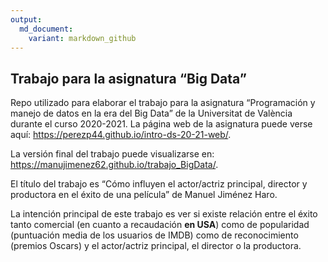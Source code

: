 ---
output: 
  md_document:
    variant: markdown_github
---

## Trabajo para la asignatura "Big Data"

Repo utilizado para elaborar el trabajo para la asignatura "Programación y manejo de datos en la era del Big Data" de la Universitat de València durante el curso 2020-2021. La página web de la asignatura puede verse aquí: <https://perezp44.github.io/intro-ds-20-21-web/>.

<!-- El párrafo de arriba has de dejarlo tal cual. No has de cambiar nada!!-->

<!-- En la linea de abajo has de sustituir "perezp44" por tu usuario de Github-->
La versión final del trabajo puede visualizarse en: <https://manujimenez62.github.io/trabajo_BigData/>. 


<!-- Abajo podéis escribir lo que queráis, igual un resumen del trabajo, o ..., o ... pero al menos, creo que tienes que poner el título del trabajo y posiblemente tu nombre. Algo que explique porque está el repo en Github-->

El título del trabajo es "Cómo influyen el actor/actriz principal, director y productora en el éxito de una película" de Manuel Jiménez Haro.

La intención principal de este trabajo es ver si existe relación entre el éxito tanto comercial (en cuanto a recaudación **en USA**) como de popularidad (puntuación media de los usuarios de IMDB) como de reconocimiento (premios Oscars) y el actor/actriz principal, el director o la productora.


<!-- Finalmente, ACÚERDATE de que cuando hayas hecho los cambios y hayas dejado este archivo como te guste más, TIENES que knittearlo para que los cambios se actualicen en el fichero Readme.md, que es el que finalmente se visualizará en Github. El fichero Readme.md no has de editarlo a mano, sale de knittear Readme.Rmd-->

